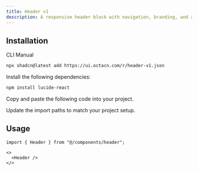 ```yaml
---
title: Header v1
description: A responsive header block with navigation, branding, and action buttons. Built with Tailwind CSS and fully customizable.
---
```


<BlockDisplay name="header-v1" />

## Installation

<CodeTabs>

<TabsList>
  <TabsTrigger value="cli">CLI</TabsTrigger>
  <TabsTrigger value="manual">Manual</TabsTrigger>
</TabsList>

<TabsContent value="cli">

```bash
npx shadcn@latest add https://ui.octacn.com/r/header-v1.json
```

</TabsContent>

<TabsContent value="manual">

<Steps>

<Step>Install the following dependencies:</Step>

```bash
npm install lucide-react
```

<Step>Copy and paste the following code into your project.</Step>

<ComponentSource name="utils" title="lib/utils.ts" />
<ComponentSource name="button" title="components/ui/button.tsx" />
<ComponentSource name="sheet" title="components/ui/sheet.tsx" />
<ComponentSource name="header-v1" title="components/header.tsx" />

<Step>Update the import paths to match your project setup.</Step>

</Steps>

</TabsContent>

</CodeTabs>

## Usage

```tsx showLineNumbers
import { Header } from "@/components/header";
```

```tsx showLineNumbers
<>
  <Header />
</>
```

